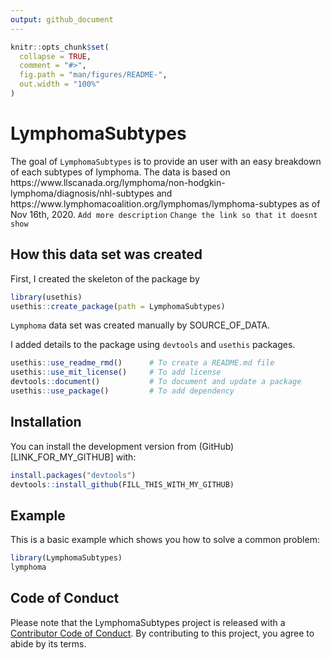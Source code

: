 ```yaml
---
output: github_document
---
```


<!-- README.md is generated from README.Rmd. Please edit that file -->

```r
knitr::opts_chunk$set(
  collapse = TRUE,
  comment = "#>",
  fig.path = "man/figures/README-",
  out.width = "100%"
)
```

# LymphomaSubtypes

<!-- badges: start -->
<!-- badges: end -->

The goal of `LymphomaSubtypes` is to provide an user with an easy breakdown of each subtypes of lymphoma. The data is based on https://www.llscanada.org/lymphoma/non-hodgkin-lymphoma/diagnosis/nhl-subtypes and https://www.lymphomacoalition.org/lymphomas/lymphoma-subtypes as of Nov 16th, 2020.
`Add more description`
`Change the link so that it doesnt show`

## How this data set was created

First, I created the skeleton of the package by 

``` r
library(usethis)
usethis::create_package(path = LymphomaSubtypes)
```

`Lymphoma` data set was created manually by SOURCE_OF_DATA.

I added details to the package using `devtools` and `usethis` packages.

```r
usethis::use_readme_rmd()      # To create a README.md file
usethis::use_mit_license()     # To add license
devtools::document()           # To document and update a package
usethis::use_package()         # To add dependency
```

## Installation

You can install the development version from (GitHub)[LINK_FOR_MY_GITHUB] with:

```r
install.packages("devtools")
devtools::install_github(FILL_THIS_WITH_MY_GITHUB)
```

## Example

This is a basic example which shows you how to solve a common problem:

```r
library(LymphomaSubtypes)
lymphoma
```

## Code of Conduct
  
Please note that the LymphomaSubtypes project is released with a [Contributor Code of Conduct](https://contributor-covenant.org/version/2/0/CODE_OF_CONDUCT.html). By contributing to this project, you agree to abide by its terms.
